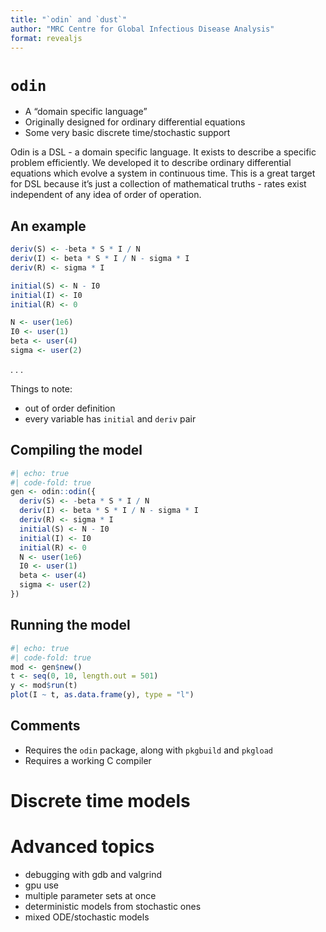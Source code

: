 ```yaml
---
title: "`odin` and `dust`"
author: "MRC Centre for Global Infectious Disease Analysis"
format: revealjs
---
```


# `odin`

- A "domain specific language"
- Originally designed for ordinary differential equations
- Some very basic discrete time/stochastic support

::: {.notes}
Odin is a DSL - a domain specific language. It exists to describe a specific problem efficiently. We developed it to describe ordinary differential equations which evolve a system in continuous time. This is a great target for DSL because it's just a collection of mathematical truths - rates exist independent of any idea of order of operation.
:::

## An example

```r
deriv(S) <- -beta * S * I / N
deriv(I) <- beta * S * I / N - sigma * I
deriv(R) <- sigma * I

initial(S) <- N - I0
initial(I) <- I0
initial(R) <- 0

N <- user(1e6)
I0 <- user(1)
beta <- user(4)
sigma <- user(2)
```

. . .

Things to note:

* out of order definition
* every variable has `initial` and `deriv` pair

## Compiling the model

```r
#| echo: true
#| code-fold: true
gen <- odin::odin({
  deriv(S) <- -beta * S * I / N
  deriv(I) <- beta * S * I / N - sigma * I
  deriv(R) <- sigma * I
  initial(S) <- N - I0
  initial(I) <- I0
  initial(R) <- 0
  N <- user(1e6)
  I0 <- user(1)
  beta <- user(4)
  sigma <- user(2)
})
```

## Running the model

```r
#| echo: true
#| code-fold: true
mod <- gen$new()
t <- seq(0, 10, length.out = 501)
y <- mod$run(t)
plot(I ~ t, as.data.frame(y), type = "l")
```

## Comments

* Requires the `odin` package, along with `pkgbuild` and `pkgload`
* Requires a working C compiler

# Discrete time models

# Advanced topics

* debugging with gdb and valgrind
* gpu use
* multiple parameter sets at once
* deterministic models from stochastic ones
* mixed ODE/stochastic models
